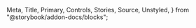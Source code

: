  Meta,
  Title,
  Primary,
  Controls,
  Stories,
  Source,
  Unstyled,
} from "@storybook/addon-docs/blocks";

<Meta isTemplate title="How to use Cards" />

<Title />
適用 : 資訊面板的資料呈現
<div className="sb-unstyled alert-msg">
  <span>卡片元件的呈現方式可能會有多種變化，這邊僅先以基礎**資訊面板**(BasicInfoCard)作為示意說明</span>
</div>

<Primary />

# Controls
卡片元件設定較為複雜，Controls區塊包含初始化時可設定的相關參數(title, cardSize)及資料設定之參數細節(infoList)。

<Controls />

---

# Usage API

初始化 BasicInfoCard 元件，帶入 `title`、`infoList`及`cardSize`參數。

```javascript
new BasicInfoCard(title, infoList, cardSize = 1);
```

> ### parameters 參數設定

- <span className="sb-unstyled font-black">title</span>
  <span className="sb-unstyled data-type str">string</span>

  傳入卡片面版的標題文字
  <br/>

- <span className="sb-unstyled font-black">infoList</span>
  <span className="sb-unstyled data-type arr">array</span>

  各屬性的型別及說明可參考上方Controls區塊


  ```javascript
  const infoList = [{
    style: "default", //樣式
    title: "一般勾選框", //文字
    value: "", //<input/>的value attribute
    checked: true,
    theme: "var(--color-blue-500)", //預設顏色
    checkImg: ["../../../../public/eye.svg", "../../../../public/eye-off.svg"], //check圖標
    classes: ["checkbox"],
    disabled: false,
    handlers: null,
  }];
  ```  
  <br />

  - <span className="sb-unstyled font-black">cardSize</span>
    <span className="sb-unstyled data-type num">number</span>  
    卡片尺寸大小，預設為1(占滿)，也可以設定為2或3的尺寸。  

  <div className="sb-unstyled note-msg">
    <span>title及value判斷說明 : </span>
    <p>title屬性作為文字標籤、而value屬性則是作為`input.value`。</p>
    <p>如果value沒有特別設定，則預設會以title作為value值；在切換checked狀態時，當樣式類型為**default**/**tag**，value會在設定值及""之間做切換；當樣式類型為**switch**時，value及title可以設定的值則會以|作為切換狀態區分。(見下方example說明)</p>
    <div className="examples">
      - <span className="sb-unstyled examples-title">style:"default", title:"一般勾選", value:""</span>  
      checked: `{value:"一般勾選"}`  
      unchecked: `{value:""}`
    </div>
    <div className="examples">
      - <span className="sb-unstyled examples-title">style:"switch", title:"A|B", value:"C|D"</span>  
      checked: `{title:"A", value:"C"}`  
      unchecked: `{title:"B", value:"D"}`
    </div>
    <div className="examples">
      - <span className="sb-unstyled examples-title">style:"switch", title:"A|B", value:""</span>  
      checked: `{title:"A", value:"A"}`  
      unchecked: `{title:"B", value:"B"}`
    </div>
  </div>

  <br />

> ### properties 內部屬性 
> <span className="sb-unstyled data-type readonly">Read-only</span><span className="sb-unstyled">可以操作的屬性皆須使用methods來更改</span>

<div className="sb-unstyled table-container overflow-hidden">
  <table className="sb-unstyled table-content">
    <thead>
      <tr className="text-center">
        <td>property</td>
        <td>default</td>
        <td>type</td>
        <td>descriptions</td>
      </tr>
    </thead>
    <tbody>
      <tr>
        <td className="font-bold">UItype</td>
        <td>Checkbox</td>
        <td>string</td>
        <td>繼承自`BaseComponent`的屬性，代表該元件名稱</td>
      </tr>
      <tr>
        <td className="font-bold">inputValue</td>
        <td>`options.title`</td>
        <td>string</td>
        <td>`<input/>`的value值，如果沒有特別設定會預設為`options.title`內容；當`style`設定為switch時，則會自動判定`|`前後的文字並做切換；其他樣式類型時則是切換`""`及title內容</td>
      </tr>
      <tr>
        <td className="font-bold">activeImg</td>
        <td>-</td>
        <td>string</td>
        <td>當前顯示的圖示，`style`為toggle時才會出現</td>
      </tr>
      <tr>
        <td className="font-bold">container</td>
        <td>`<label/>`元素</td>
        <td>HTMLElement</td>
        <td>
          容器節點，如果沒有特別指定就會是`<label/>`
        </td>
      </tr>
      <tr>
        <td className="font-bold">defaultTheme</td>
        <td>--themeColor</td>
        <td>string</td>
        <td>初始主題色系</td>
      </tr>
      <tr>
        <td className="font-bold">label</td>
        <td>`<label/>`元素</td>
        <td>HTMLElement</td>
        <td>記錄此元件的`<label/>`節點</td>
      </tr>
      <tr>
        <td className="font-bold">name</td>
        <td>null</td>
        <td>string</td>
        <td>記錄此元件`<input/>`標籤的name屬性</td>
      </tr>
      <tr>
        <td className="font-bold">options</td>
        <td>`options`參數</td>
        <td>object</td>
        <td>傳入的設定值，詳細屬性可以參考上方options參數說明處</td>
      </tr>
      <tr>
        <td className="font-bold">originParent</td>
        <td>null</td>
        <td>HTMLElement</td>
        <td>如果初始化時帶入的`element`節點有父元素，則預設為該元素；沒有的話就會是null</td>
      </tr>
    </tbody>
  </table>
</div>

<br/>

> ### methods 方法
> 提供外部控制方法調整內部屬性值
  
    <p className="sb-unstyled font-bold text-yellow-500">Quick reference</p>

    <div className="sb-unstyled table-container overflow-hidden">
      <table className="sb-unstyled table-content">
        <thead>
          <tr className="text-center">
            <td>methods</td><td>descriptions</td><td>inherit</td>
          </tr>
        </thead>
        <tbody>
          <tr><td>`.getElem()`</td><td>取得該元件渲染的DOM節點元素</td><td>`BaseComponent`</td></tr>
          <tr><td>`.changeTheme(HEXstring)`</td><td>更改主題色</td></tr>
          <tr><td>`.setDisabled(boolean)`</td><td>更改顯示/操作與否</td></tr>
          <tr><td>`.getValue()`</td><td>回傳`<input/>` value值</td></tr>
          <tr><td>`.getChecked()`</td><td>回傳`<input/>` checked值</td></tr>
          <tr><td>`.setValue(value)`</td><td>傳入要設定`<input/>` value值</td></tr>
          <tr><td>`.setChecked(boolean)`</td><td>傳入要設定checked值</td></tr>
        </tbody>
      </table>
    </div>

<span className="sb-unstyled methods">.getElem()</span>
 - **Returns**  
回傳主元件的DOM節點(HTMLElement) - `<input/>`  
``` javascript 
Checkbox.getElem(); 
```  
<span className="sb-unstyled methods">.changeTheme(HEXstring)</span>
 - **Parameters**  
 參數可以放入任一HEX色碼，用來改變主題色

<div className="sb-unstyled alert-msg">當disabled狀態為true時禁止修改(會跳出錯誤通知)</div>
``` javascript
 Checkbox.changeTheme("#8ecb28"); 
```

<span className="sb-unstyled methods">.setDisabled(boolean)</span>
<span className="sb-unstyled methods">.setValue(value)</span>
<span className="sb-unstyled methods">.setChecked(boolean)</span>
 - **Parameters**  
 傳入boolean值更改disabled、checked狀態；傳入任一值更改`<input/>`的value值
``` javascript 
// ...init Checkbox

Checkbox.setDisabled(false);
Checkbox.setValue(value);
Checkbox.setChecked(true);

```
<span className="sb-unstyled methods">.getValue()</span>
<span className="sb-unstyled methods">.getChecked()</span>
 - **Returns**  
 分別回傳`<input/>`的value及checked值
``` javascript
Checkbox.getValue(); //""
Checkbox.getChecked(); //true
```  
---  

# Inherits
> 主要extends from `Card` 類別，但資料部分則涉及 `Info` 類別，詳細請見個別說明。 
  
  初始化 CheckboxGroup 元件，帶入 `name`、`container` 參數

```javascript
new CheckboxGroup(name, container);
```

> ### Card 類別

- <span className="sb-unstyled font-black">name</span>
  <span className="sb-unstyled data-type str">string</span>  
  群組名稱
  <br/>

- <span className="sb-unstyled font-black">container</span>
  <span className="sb-unstyled data-type element">HTMLElement</span>  

  傳入`<ul/>`標籤元素節點，如果沒有傳入則會自動建立一個
    ```html
    <!-- 基本靜態結構 -->
    <ul class="checkbox-group">
      <li class="item">
        <label>
          <input type="checkbox" class="checkbox" />
          文字內容
        </label>
      </li>
    </ul>
    ```   
<br/>

> ### Info 類別
> <span className="sb-unstyled alert-msg">使用時不會直接操作到!僅用來整理資料用</span>

<div className="sb-unstyled table-container overflow-hidden">
  <table className="sb-unstyled table-content">
    <thead>
      <tr className="text-center">
        <td>property</td>
        <td>default</td>
        <td>type</td>
        <td>descriptions</td>
      </tr>
    </thead>
    <tbody>
      <tr>
        <td className="font-bold">UItype</td>
        <td>CheckboxGroup</td>
        <td>string</td>
        <td>繼承自`BaseComponent`的屬性，代表該元件名稱</td>
      </tr>
      <tr>
        <td className="font-bold">groupContainer</td>
        <td>`<ul/>`標籤元素</td>
        <td>HTMLElement</td>
        <td>容器元素節點</td>
      </tr>
      <tr>
        <td className="font-bold">groupName</td>
        <td>-</td>
        <td>string</td>
        <td>此元件群組名稱</td>
      </tr>
      <tr>
        <td className="font-bold">items</td>
        <td>[]</td>
        <td>array</td>
        <td>
          儲存所有子元件(Checkbox)
        </td>
      </tr>
    </tbody>
  </table>
</div>
<br/>

> ### methods 方法
> 提供外部控制方法調整內部屬性值  

    <p className="sb-unstyled font-bold text-yellow-500">Quick reference</p>

    <div className="sb-unstyled table-container overflow-hidden">
      <table className="sb-unstyled table-content">
        <thead>
          <tr className="text-center">
            <td>methods</td><td>descriptions</td><td>inherit</td>
          </tr>
        </thead>
        <tbody>
          <tr><td>`.getElem()`</td><td>取得該元件渲染的DOM節點元素</td><td>`BaseComponent`</td></tr>
          <tr><td>`.getValue(name)`</td><td>取得群組內對應name屬性的`<input/>`value-pair 物件</td></tr>
          <tr><td>`.addCheckItems(item)`</td><td>在群組內加入新的Checkbox元件</td></tr>
        </tbody>
      </table>
    </div>

<span className="sb-unstyled methods">.getElem()</span>
 - **Returns**  
回傳主元件的DOM節點(HTMLElement) - `<ul/>`  
``` javascript 
CheckboxGroup.getElem(); 
```  

<span className="sb-unstyled methods">.getValue(name)</span>
 - **Paramenters**  
 可以單獨傳入指定 name attribute
 - **Returns**  
 如果有傳入指定參數則會回傳一組對應`name`的 name-value pair 物件，可以作為後續使用；沒有傳入參數則是回傳一個包含所有 checkbox instance 的 name-value pair 的陣列。
``` javascript
CheckboxGroup.getValue("test"); //{name: "test", value: ""}
CheckboxGroup.getValue(); //[{name: "test", value: ""},{name: "A", value: "A"}]
```  

<span className="sb-unstyled methods">.addCheckItems(item)</span>
 - **Paramenters**  
 可以傳入一個或多個 Checkbox 元件，如果傳入多個元件則要以**陣列**形式傳入。

``` javascript
let child = new Checkbox(options);
CheckboxGroup.addCheckItems(child);
```  
``` javascript
let child1 = new Checkbox(options);
let child2 = new Checkbox(options);
let child3 = new Checkbox(options);

CheckboxGroup.addCheckItems([child1, child2, child3]);
```  